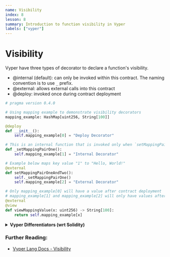 ```yaml
---
name: Visibility
index: 8
lesson: 8
summary: Introduction to function visibility in Vyper
labels: ["vyper"]
---
```


# Visibility

Vyper have three types of decorator to declare a function's visibility.

- @internal (default): can only be invoked within this contract. The naming convention is to use `_` prefix.
- @external: allows external calls into this contract
- @deploy: invoked once during contract deployment

```python
# pragma version 0.4.0

# Using mapping example to demonstrate visibility decorators
mapping_example: HashMap[uint256, String[100]]

@deploy
def __init__():
    self.mapping_example[0] = "Deploy Decorator"

# This is an internal function that is invoked only when `setMappingPairOneAndTwo` is called
def _setMappingPairOne():
    self.mapping_example[1] = "Internal Decorator"

# Example below maps key value "1" to "Hello, World!"
@external
def setMappingPairOneAndTwo():
    self._setMappingPairOne()
    self.mapping_example[2] = "External Decorator"

# Only mapping_example[0] will have a value after contract deployment
# mapping_example[1] and mapping_example[2] will only have values after calling `setMappingPairOneAndTwo`
@external
@view
def viewMappingValue(x: uint256) -> String[100]:
    return self.mapping_example[x]
```

<details>
  <summary>
    <strong>Vyper Differentiators (wrt Solidity)</strong>
  </summary>
  <ul>
    <li>
      Do not need to explicitly declare `@internal` decorator as it is the
      default.
    </li>
    <li>
      You will need to use `@deploy` decorator together with `__init__()`
      function to invoke the constructor. This is equivalent to Solidity's
      `constructor` keyword.
    </li>
  </ul>
</details>

### Further Reading:

- [Vyper Lang Docs - Visibility](https://docs.vyperlang.org/en/latest/control-structures.html#visibility)
